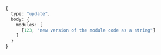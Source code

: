 ```typescript
{
  type: "update",
  body: {
    modules: [
      [123, "new version of the module code as a string"]
    ]
  }
}
```
